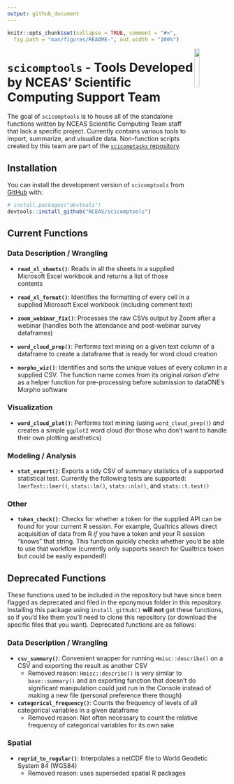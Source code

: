 ```yaml
---
output: github_document
---
```


<!-- README.md is generated from README.Rmd. Please edit that file -->

```r
knitr::opts_chunk$set(collapse = TRUE, comment = "#>",
  fig.path = "man/figures/README-", out.width = "100%")
```

<img src = "inst/images/scicomptools_hex.png" align = "right" width = "15%" />

# `scicomptools` - Tools Developed by NCEAS' Scientific Computing Support Team

<!-- badges: start -->
<!-- badges: end -->

The goal of `scicomptools` is to house all of the standalone functions written by NCEAS Scientific Computing Team staff that lack a specific project. Currently contains various tools to import, summarize, and visualize data. Non-function scripts created by this team are part of the [`scicomptasks` repository](https://github.com/NCEAS/scicomptasks#readme).

## Installation

You can install the development version of `scicomptools` from [GitHub](https://github.com/) with:

``` r
# install.packages("devtools")
devtools::install_github("NCEAS/scicomptools")
```

## Current Functions

### Data Description / Wrangling

- **`read_xl_sheets()`**: Reads in all the sheets in a supplied Microsoft Excel workbook and returns a list of those contents

- **`read_xl_format()`**: Identifies the formatting of every cell in a supplied Microsoft Excel workbook (including comment text)

-   **`zoom_webinar_fix()`**: Processes the raw CSVs output by Zoom after a webinar (handles both the attendance and post-webinar survey dataframes)

-   **`word_cloud_prep()`**: Performs text mining on a given text column of a dataframe to create a dataframe that is ready for word cloud creation

- **`morpho_wiz()`**: Identifies and sorts the unique values of every column in a supplied CSV. The function name comes from its original *raison d'etre* as a helper function for pre-processing before submission to dataONE's Morpho software

### Visualization

- **`word_cloud_plot()`**: Performs text mining (using `word_cloud_prep()`) *and* creates a simple `ggplot2` word cloud (for those who don't want to handle their own plotting aesthetics)

### Modeling / Analysis

-   **`stat_export()`**: Exports a tidy CSV of summary statistics of a supported statistical test. Currently the following tests are supported: `lmerTest::lmer()`, `stats::lm()`, `stats::nls()`, and `stats::t.test()`

### Other

- **`token_check()`**: Checks for whether a token for the supplied API can be found for your current R session. For example, Qualtrics allows direct acquisition of data from R *if* you have a token and your R session "knows" that string. This function quickly checks whether you'd be able to use that workflow (currently only supports search for Qualtrics token but could be easily expanded!)

## Deprecated Functions

These functions used to be included in the repository but have since been flagged as deprecated and filed in the eponymous folder in this repository. Installing this package using `install_github()` **will not** get these functions, so if you'd like them you'll need to clone this repository (or download the specific files that you want). Deprecated functions are as follows:

### Data Description / Wrangling

- **`csv_summary()`**: Convenient wrapper for running `Hmisc::describe()` on a CSV and exporting the result as another CSV
    - Removed reason: `Hmisc::describe()` is very similar to `base::summary()` and an exporting function that doesn't do significant manipulation could just run in the Console instead of making a new file (personal preference there though) 

- **`categorical_frequency()`**: Counts the frequency of levels of all categorical variables in a given dataframe
    - Removed reason: Not often necessary to count the relative frequency of categorical variables for its own sake

### Spatial

- **`regrid_to_regular()`**: Interpolates a netCDF file to World Geodetic System 84 (WGS84)
    - Removed reason: uses superseded spatial R packages
